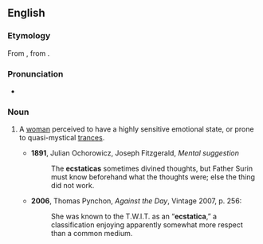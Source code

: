 ==English==

===Etymology===
From {{etyl|NL.|en}}, from {{etyl|grc|en}} {{term|ἐκστατικός|tr=ekstatikos|lang=grc}}.

===Pronunciation===
* {{IPA|/ɛkˈstætɪkə/}}

===Noun===
{{en-noun}}

# {{context|obsolete|or|historical|lang=en}} A [[woman]] perceived to have a highly sensitive emotional state, or prone to quasi-mystical [[trances]].
#* '''1891''', Julian Ochorowicz, Joseph Fitzgerald, ''Mental suggestion''
#*: The '''ecstaticas''' sometimes divined thoughts, but Father Surin must know beforehand what the thoughts were; else the thing did not work.
#* '''2006''', Thomas Pynchon, ''Against the Day'', Vintage 2007, p. 256:
#*: She was known to the T.W.I.T. as an “'''ecstatica''',” a classification enjoying apparently somewhat more respect than a common medium.